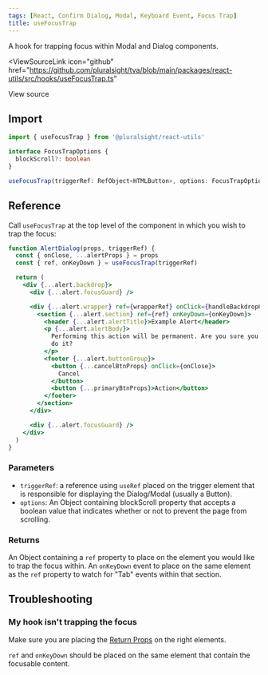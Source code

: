 ```yaml
---
tags: [React, Confirm Dialog, Modal, Keyboard Event, Focus Trap]
title: useFocusTrap
---
```



<p className="size-xxl">
  A hook for trapping focus within Modal and Dialog components.
</p>

<ViewSourceLink
  icon="github"
  href="https://github.com/pluralsight/tva/blob/main/packages/react-utils/src/hooks/useFocusTrap.ts"
>
  View source
</ViewSourceLink>

## Import

```javascript
import { useFocusTrap } from '@pluralsight/react-utils'
```

```typescript
interface FocusTrapOptions {
  blockScroll?: boolean
}

useFocusTrap(triggerRef: RefObject<HTMLButton>, options: FocusTrapOptions)
```

## Reference

Call `useFocusTrap` at the top level of the component in which you wish to trap the focus:

```jsx showLineNumbers {3,6,14}
function AlertDialog(props, triggerRef) {
  const { onClose, ...alertProps } = props
  const { ref, onKeyDown } = useFocusTrap(triggerRef)

  return (
    <div {...alert.backdrop}>
      <div {...alert.focusGuard} />

      <div {...alert.wrapper} ref={wrapperRef} onClick={handleBackdropClick}>
        <section {...alert.section} ref={ref} onKeyDown={onKeyDown}>
          <header {...alert.alertTitle}>Example Alert</header>
          <p {...alert.alertBody}>
            Performing this action will be permanent. Are you sure you want to
            do it?
          </p>
          <footer {...alert.buttonGroup}>
            <button {...cancelBtnProps} onClick={onClose}>
              Cancel
            </button>
            <button {...primaryBtnProps}>Action</button>
          </footer>
        </section>
      </div>

      <div {...alert.focusGuard} />
    </div>
  )
}
```

### Parameters

- `triggerRef`: a reference using `useRef` placed on the trigger element that is responsible for displaying the Dialog/Modal (usually a Button).
- `options`: An Object containing blockScroll property that accepts a boolean value that indicates whether or not to prevent the page from scrolling.

### Returns

An Object containing a `ref` property to place on the element you would like to trap the focus within. An `onKeyDown` event to place on the same element as the `ref` property to watch for "Tab" events within that section.

## Troubleshooting

### My hook isn't trapping the focus

Make sure you are placing the [Return Props](#returns) on the right elements.

`ref` and `onKeyDown` should be placed on the same element that contain the focusable content.
